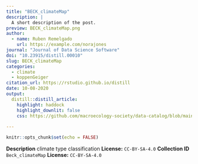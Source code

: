 ```yaml
---
title: "BECK_climateMap"
description: |
  A short description of the post.
preview: BECK_climateMap.png
author:
  - name: Ruben Remelgado
    url: https://example.com/norajones
journal: "Journal of Data Science Software"
doi: "10.23915/distill.00010"
slug: BECK_climateMap
categories:
  - climate
  - koppenGeiger
citation_url: https://rstudio.github.io/distill
date: 10-08-2020
output:
  distill::distill_article:
    highlight: haddock
    highlight_downlit: false
    css: https://github.com/macroecology-society/data-catalog/blob/main/post.css
    
---
```


```r
knitr::opts_chunk$set(echo = FALSE)
```



<tagname style="property:value;">
  
  <aside>
      **Description**
      climate type classification
      **License:**
      <code>CC-BY-SA-4.0</code>
      **Collection ID**
      <code>Beck_climateMap</code>
      **License:**
      <code>CC-BY-SA-4.0</code>
  </aside>
  
  

